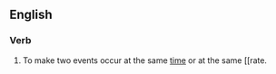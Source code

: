 ==English==

===Verb===
{{en-verb|syncronizes|syncronizing|syncronized}}

# {{computing|or|proscribed}} {{misspelling of|synchronize]]}}  To make two events occur at the same [[time]] or at the same [[rate.